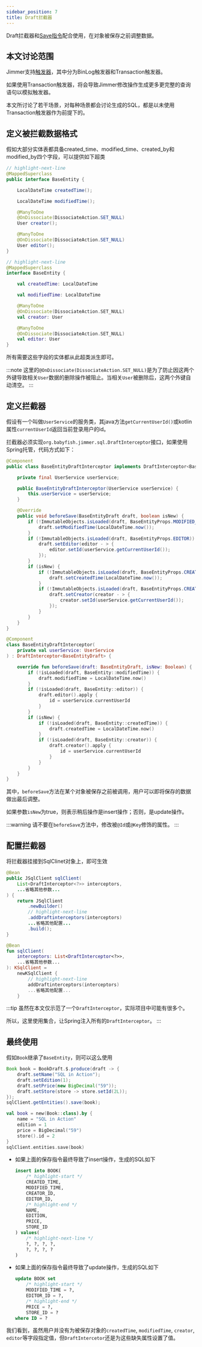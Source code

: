 ```yaml
---
sidebar_position: 7
title: Draft拦截器
---
```



Draft拦截器和[Save指令](./save-command)配合使用，在对象被保存之前调整数据。

## 本文讨论范围

Jimmer支持[触发器](../advanced/trigger)，其中分为BinLog触发器和Transaction触发器。

如果使用Transaction触发器，将会导致Jimmer修改操作生成更多更完整的查询语句以模拟触发器。

本文所讨论了若干场景，对每种场景都会讨论生成的SQL，都是以未使用Transaction触发器作为前提下的。

## 定义被拦截数据格式

假如大部分实体表都具备created_time、modified_time、created_by和modified_by四个字段，可以提供如下超类

<Tabs groupId="language">
<TabItem value="java" label="Java">

```java
// highlight-next-line
@MappedSuperclass
public interface BaseEntity {

    LocalDateTime createdTime();

    LocalDateTime modifiedTime();

    @ManyToOne
    @OnDissociate(DissociateAction.SET_NULL)
    User creator();

    @ManyToOne
    @OnDissociate(DissociateAction.SET_NULL)
    User editor();
}
```

</TabItem>
<TabItem value="kotlin" label="Kotlin">

```kotlin
// highlight-next-line
@MappedSuperclass
interface BaseEntity {

    val createdTime: LocalDateTime

    val modifiedTime: LocalDateTime

    @ManyToOne
    @OnDissociate(DissociateAction.SET_NULL)
    val creator: User

    @ManyToOne
    @OnDissociate(DissociateAction.SET_NULL)
    val editor: User
}
```

</TabItem>
</Tabs>

所有需要这些字段的实体都从此超类派生即可。

:::note
这里的`@OnDissociate(DissociateAction.SET_NULL)`是为了防止因这两个外键导致相关`User`数据的删除操作被阻止。当相关`User`被删除后，这两个外键自动清空。
:::

## 定义拦截器

假设有一个叫做`UserService`的服务类，其java方法`getCurrentUserId()`或kotlin属性`currentUserId`返回当前登录用户的id。

拦截器必须实现`org.babyfish.jimmer.sql.DraftInterceptor`接口，如果使用Spring托管，代码方式如下：

<Tabs groupId="language">
<TabItem value="java" label="Java">

```java
@Component
public class BaseEntityDraftInterceptor implements DraftInterceptor<BaseEntityDraft> {

    private final UserService userService;

    public BaseEntityDraftInterceptor(UserService userService) {
        this.userService = userService;
    }

    @Override
    public void beforeSave(BaseEntityDraft draft, boolean isNew) {
        if (!ImmutableObjects.isLoaded(draft, BaseEntityProps.MODIFIED_TIME)) {
            draft.setModifiedTime(LocalDateTime.now());
        }
        if (!ImmutableObjects.isLoaded(draft, BaseEntityProps.EDITOR)) {
            draft.setEditor(editor - > {
                editor.setId(userService.getCurrentUserId());
            });
        }
        if (isNew) {
            if (!ImmutableObjects.isLoaded(draft, BaseEntityProps.CREATED_TIME)) {
                draft.setCreatedTime(LocalDateTime.now());
            }
            if (!ImmutableObjects.isLoaded(draft, BaseEntityProps.CREATOR)) {
                draft.setCreator(creator - > {
                    creator.setId(userService.getCurrentUserId());
                });
            }   
        }
    }
}
```

</TabItem>
<TabItem value="kotlin" label="Kotlin">

```kotlin
@Component
class BaseEntityDraftInterceptor(
    private val userService: UserService
) : DraftInterceptor<BaseEntityDraft> {

    override fun beforeSave(draft: BaseEntityDraft, isNew: Boolean) {
        if (!isLoaded(draft, BaseEntity::modifiedTime)) {
            draft.modifiedTime = LocalDateTime.now()
        }
        if (!isLoaded(draft, BaseEntity::editor)) {
            draft.editor().apply {
                id = userService.currentUserId
            }
        }
        if (isNew) {
            if (!isLoaded(draft, BaseEntity::createdTime)) {
                draft.createdTime = LocalDateTime.now()
            }
            if (!isLoaded(draft, BaseEntity::creator)) {
                draft.creator().apply {
                    id = userService.currentUserId
                }
            }
        }
    }
}
```

</TabItem>
</Tabs>

其中，`beforeSave`方法在某个对象被保存之前被调用，用户可以即将保存的数据做出最后调整。

如果参数`isNew`为true，则表示稍后操作是insert操作；否则，是update操作。

:::warning
请不要在`beforeSave`方法中，修改被`@Id`或`@Key`修饰的属性。
:::

## 配置拦截器

将拦截器挂接到SqlClinet对象上，即可生效

<Tabs groupId="language">
<TabItem value="java" label="Java">

```java
@Bean
public JSqlClient sqlClient(
    List<DraftInterceptor<?>> interceptors,
    ...省略其他参数...
) {
    return JSqlClient
        .newBuilder()
        // highlight-next-line
        .addDraftinterceptors(interceptors)
        ...省略其他配置...
        .build();
}
```

</TabItem>
<TabItem value="kotlin" label="Kotlin">

```kotlin
@Bean
fun sqlClient(
    interceptors: List<DraftInterceptor<?>>,
    ...省略其他参数...
): KSqlClient =
    newKSqlClient {
        // highlight-next-line
        addDraftinterceptors(interceptors)
        ...省略其他配置...
    }
```

</TabItem>
</Tabs>

:::tip
虽然在本文仅示范了一个`DraftInterceptor`，实际项目中可能有很多个。

所以，这里使用集合，让Spring注入所有的`DraftInterceptor`。
:::

## 最终使用

假如`Book`继承了`BaseEntity`，则可以这么使用

<Tabs groupId="language">
<TabItem value="java" label="Java">

```java
Book book = BookDraft.$.produce(draft -> {
    draft.setName("SQL in Action");
    draft.setEdition(1);
    draft.setPrice(new BigDecimal("59"));
    draft.setStore(store -> store.setId(2L));
});
sqlClient.getEntities().save(book);
```

</TabItem>
<TabItem value="kotlin" label="Kotlin">

```kotlin
val book = new(Book::class).by {
    name = "SQL in Action"
    edition = 1
    price = BigDecimal("59")
    store().id = 2
}
sqlClient.entities.save(book)
```

</TabItem>
</Tabs>

-   如果上面的保存指令最终导致了insert操作，生成的SQL如下
    ```sql
    insert into BOOK(
        /* highlight-start */
        CREATED_TIME,
        MODIFIED_TIME,
        CREATOR_ID,
        EDITOR_ID,
        /* highlight-end */
        NAME, 
        EDITION, 
        PRICE, 
        STORE_ID
    ) values(
        /* highlight-next-line */
        ?, ?, ?, ?,
        ?, ?, ?, ?
    )
    ```

-   如果上面的保存指令最终导致了update操作，生成的SQL如下
    ```sql
    update BOOK set 
        /* highlight-start */
        MODIFIED_TIME = ?,
        EDITOR_ID = ?,
        /* highlight-end */
        PRICE = ?, 
        STORE_ID = ? 
    where ID = ?
    ```

我们看到，虽然用户并没有为被保存对象的`createdTime`, `modifiedTime`, `creator`, `editor`等字段指定值，但`DraftIntercetor`还是为这些缺失属性设置了值。
